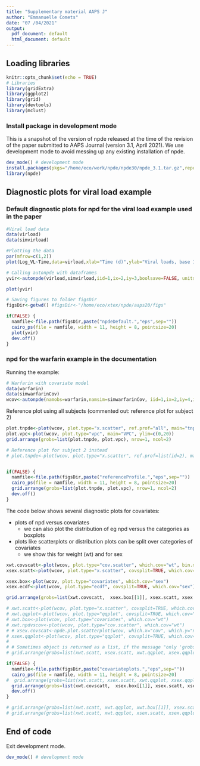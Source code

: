 ```yaml
---
title: "Supplementary material AAPS J"
author: "Emmanuelle Comets"
date: "07 /04/2021"
output:
  pdf_document: default
  html_document: default
---
```



## Loading libraries

```r
knitr::opts_chunk$set(echo = TRUE)
# Libraries
library(gridExtra)
library(ggplot2)
library(grid)
library(devtools)
library(mclust)
```

### Install package in development mode

This is a snapshot of the version of npde released at the time of the revision of the paper submitted to AAPS Journal (version 3.1, April 2021). We use development mode to avoid messing up any existing installation of npde.

```r
dev_mode() # development mode
install.packages(pkgs="/home/eco/work/npde/npde30/npde_3.1.tar.gz",repos=NULL)
library(npde)
```

## Diagnostic plots for viral load example

### Default diagnostic plots for npd for the viral load example used in the paper

```r
#Viral load data
data(virload)
data(simvirload)

#Plotting the data
par(mfrow=c(1,2))
plot(Log_VL~Time,data=virload,xlab="Time (d)",ylab="Viral loads, base 10 log-scale (cp/mL)")

# Calling autonpde with dataframes
yvir<-autonpde(virload,simvirload,iid=1,ix=2,iy=3,boolsave=FALSE, units=list(x="h",y="cp/mL, log 10 base"))

plot(yvir)

# Saving figures to folder figsDir
figsDir<-getwd() #figsDir<-"/home/eco/xtex/npde/aaps20/figs"

if(FALSE) {
  namfile<-file.path(figsDir,paste("npdeDefault.","eps",sep=""))
  cairo_ps(file = namfile, width = 11, height = 8, pointsize=20)
  plot(yvir)
  dev.off()
}
```

### npd for the warfarin example in the documentation

Running the example:

```r
# Warfarin with covariate model
data(warfarin)
data(simwarfarinCov)
wcov<-autonpde(namobs=warfarin,namsim=simwarfarinCov, iid=1,ix=2,iy=4,icov=c(3,6:8),namsav="warfCov", units=list(x="h",y="mg/L", covariates=c("mg","kg","-","yr")))
```

Reference plot using all subjects (commented out: reference plot for subject 2)

```r
plot.tnpde<-plot(wcov, plot.type="x.scatter", ref.prof="all", main="tnpd", ylim=c(0,20))
plot.vpc<-plot(wcov, plot.type="vpc", main="VPC", ylim=c(0,20))
grid.arrange(grobs=list(plot.tnpde, plot.vpc), nrow=1, ncol=2)

# Reference plot for subject 2 instead
# plot.tnpde<-plot(wcov, plot.type="x.scatter", ref.prof=list(id=2), main="tnpd with reference profile ID=2")


if(FALSE) {
  namfile<-file.path(figsDir,paste("referenceProfile.","eps",sep=""))
  cairo_ps(file = namfile, width = 11, height = 8, pointsize=20)
  grid.arrange(grobs=list(plot.tnpde, plot.vpc), nrow=1, ncol=2)
  dev.off()
}
```

The code below shows several diagnostic plots for covariates:

- plots of npd versus covariates
  - we can also plot the distribution of eg npd versus the categories as boxplots
- plots like scatterplots or distribution plots can be split over categories of covariates
  - we show this for weight (wt) and for sex

```r
xwt.covscatt<-plot(wcov, plot.type="cov.scatter", which.cov="wt", bin.method="optimal")
xsex.scatt<-plot(wcov, plot.type="x.scatter", covsplit=TRUE, which.cov="sex")

xsex.box<-plot(wcov, plot.type="covariates", which.cov="sex")
xsex.ecdf<-plot(wcov, plot.type="ecdf", covsplit=TRUE, which.cov="sex")

grid.arrange(grobs=list(xwt.covscatt,  xsex.box[[1]], xsex.scatt, xsex.ecdf), nrow=2, ncol=2)

# xwt.scatt<-plot(wcov, plot.type="x.scatter", covsplit=TRUE, which.cov="wt")
# xwt.qqplot<-plot(wcov, plot.type="qqplot", covsplit=TRUE, which.cov="wt")
# xwt.box<-plot(wcov, plot.type="covariates", which.cov="wt")
# xwt.npdvscov<-plot(wcov, plot.type="cov.scatter", which.cov="wt")
# # xsex.covscat<-npde.plot.scatterplot(wcov, which.x="cov", which.y="npd", which.cov="sex")
# xsex.qqplot<-plot(wcov, plot.type="qqplot", covsplit=TRUE, which.cov="sex")
# 
# # Sometimes object is returned as a list, if the message "only 'grobs' allowed in "gList"" appears then try using [[1]] after the object
# grid.arrange(grobs=list(xwt.scatt, xsex.scatt, xwt.qqplot, xsex.qqplot, xwt.box[[1]],  xsex.box[[1]]), nrow=3, ncol=2)

if(FALSE) {
  namfile<-file.path(figsDir,paste("covariateplots.","eps",sep=""))
  cairo_ps(file = namfile, width = 11, height = 8, pointsize=20)
#  grid.arrange(grobs=list(xwt.scatt, xsex.scatt, xwt.qqplot, xsex.qqplot, xwt.box[[1]],  xsex.box[[1]]), nrow=3, ncol=2)
  grid.arrange(grobs=list(xwt.covscatt,  xsex.box[[1]], xsex.scatt, xsex.ecdf), nrow=2, ncol=2)
  dev.off()
}

# grid.arrange(grobs=list(xwt.scatt, xwt.qqplot, xwt.box[[1]], xsex.scatt, xsex.qqplot, xsex.box[[1]]), nrow=2, ncol=3)
# grid.arrange(grobs=list(xwt.scatt, xwt.qqplot, xsex.scatt, xsex.qqplot), nrow=2, ncol=2)
```

## End of code
Exit development mode.

```r
dev_mode() # development mode
```